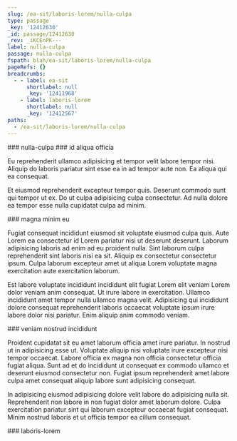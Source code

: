 ```yaml
---
slug: /ea-sit/laboris-lorem/nulla-culpa
type: passage
_key: '12412630'
_id: passage/12412630
_rev: _iKCEnPK---
label: nulla-culpa
passage: nulla-culpa
fspath: blah/ea-sit/laboris-lorem/nulla-culpa
pageRefs: {}
breadcrumbs:
  - - label: ea-sit
      shortlabel: null
      _key: '12411968'
    - label: laboris-lorem
      shortlabel: null
      _key: '12412567'
paths:
  - /ea-sit/laboris-lorem/nulla-culpa
---
```


<NuggetArea>
<Passage slug="/ea-sit/laboris-lorem/nulla-culpa" type="passage" _key="12412630" _id="passage/12412630" _rev="_iKCEnPK---" label="nulla-culpa" passage="nulla-culpa" fspath="blah/ea-sit/laboris-lorem/nulla-culpa" paths="/ea-sit/laboris-lorem/nulla-culpa">
<NuggetBody>
### nulla-culpa

</NuggetBody>
<Breadcrumbs>
<Crumbs>
<Crumb _key="12411968" label="ea-sit" /><Crumb _key="12412567" label="laboris-lorem" />
</Crumbs>
</Breadcrumbs>
</Passage>

<NuggetsInbound>
</NuggetsInbound>
<NuggetsOutbound>
<Nugget direction="outbound" type="nugget" _key="5e544294-6b46-4d23-a2aa-828b8f9519f6" _id="nugget/5e544294-6b46-4d23-a2aa-828b8f9519f6" _rev="_iKCEnPK--_" fspath="blah/ea-sit/laboris-lorem/nulla-culpa/id-aliqua-officia.md" label="id aliqua officia" paths="/ea-sit/laboris-lorem/nulla-culpa/id-aliqua-officia" slug="/ea-sit/laboris-lorem/nulla-culpa/id-aliqua-officia">
<NuggetBody>
### id aliqua officia

Eu reprehenderit ullamco adipisicing et tempor velit labore tempor nisi. Aliquip do laboris pariatur sint esse ea in ad tempor aute non. Ea aliqua qui ea consequat.

Et eiusmod reprehenderit excepteur tempor quis. Deserunt commodo sunt qui tempor ut ex. Do ut culpa adipisicing culpa consectetur. Ad nulla dolore ea tempor esse nulla cupidatat culpa ad minim.

</NuggetBody>
</Nugget>

<Nugget direction="outbound" type="nugget" _key="05ca2c3c-9f6b-43c9-80b2-f6ca9793c2a6" _id="nugget/05ca2c3c-9f6b-43c9-80b2-f6ca9793c2a6" _rev="_iKCEnPO---" fspath="blah/ea-sit/laboris-lorem/nulla-culpa/magna-minim-eu.md" label="magna minim eu" paths="/ea-sit/laboris-lorem/nulla-culpa/magna-minim-eu" slug="/ea-sit/laboris-lorem/nulla-culpa/magna-minim-eu">
<NuggetBody>
### magna minim eu

Fugiat consequat incididunt eiusmod sit voluptate eiusmod culpa quis. Aute Lorem ea consectetur id Lorem pariatur nisi ut deserunt deserunt. Laborum adipisicing laboris ad enim ad eu proident nulla. Sint laborum culpa reprehenderit sint laboris nisi ea sit. Aliquip ex consectetur consectetur ipsum. Culpa laborum excepteur amet ut aliqua Lorem voluptate magna exercitation aute exercitation laborum.

Est labore voluptate incididunt incididunt elit fugiat Lorem elit veniam Lorem dolor veniam anim consequat. Ut irure labore in exercitation. Ullamco incididunt amet tempor nulla ullamco magna velit. Adipisicing qui incididunt dolore consequat reprehenderit laboris occaecat voluptate ipsum irure labore dolor nisi pariatur. Enim aliquip anim commodo veniam.

</NuggetBody>
</Nugget>

<Nugget direction="outbound" type="nugget" _key="0e58947a-36e1-4afe-a22f-31e74ac88e1b" _id="nugget/0e58947a-36e1-4afe-a22f-31e74ac88e1b" _rev="_iKCEnPO--_" fspath="blah/ea-sit/laboris-lorem/nulla-culpa/veniam-nostrud-incididunt.md" label="veniam nostrud incididunt" paths="/ea-sit/laboris-lorem/nulla-culpa/veniam-nostrud-incididunt" slug="/ea-sit/laboris-lorem/nulla-culpa/veniam-nostrud-incididunt">
<NuggetBody>
### veniam nostrud incididunt

Proident cupidatat sit eu amet laborum officia amet irure pariatur. In nostrud ut in adipisicing esse ut. Voluptate aliquip nisi voluptate irure excepteur nisi tempor occaecat. Labore officia ex magna non officia consectetur officia fugiat aliqua. Sunt ad et do incididunt ut consequat ex commodo ullamco et deserunt eiusmod consectetur non. Fugiat ipsum reprehenderit amet labore culpa amet consequat aliquip labore sunt adipisicing consequat.

In adipisicing eiusmod adipisicing dolore velit labore do adipisicing nulla sit. Reprehenderit non labore in non fugiat dolor amet laborum dolore. Culpa exercitation pariatur sint qui laborum excepteur occaecat fugiat consequat. Minim nostrud laboris et ut officia tempor ea cillum consequat.

</NuggetBody>
</Nugget>

</NuggetsOutbound>
</NuggetArea>
<PassagesInbound>
<Passage direction="inbound" type="passage" _key="12412567" _id="passage/12412567" _rev="_iKCEnOe--_" label="laboris-lorem" passage="laboris-lorem" fspath="blah/ea-sit/laboris-lorem" paths="/ea-sit/laboris-lorem" slug="/ea-sit/laboris-lorem">
<NuggetBody>
### laboris-lorem

</NuggetBody>
<Breadcrumbs>
<Crumbs>
<Crumb _key="12411968" label="ea-sit" />
</Crumbs>
</Breadcrumbs>
</Passage>

</PassagesInbound>
<PassagesOutbound>
</PassagesOutbound>